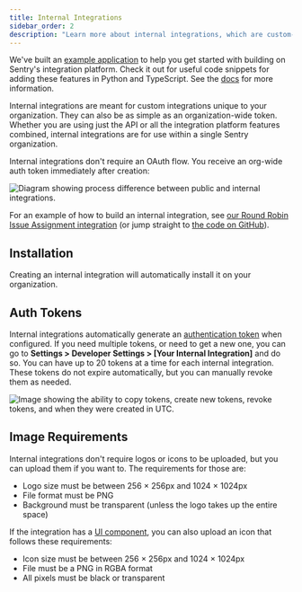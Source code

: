 ```yaml
---
title: Internal Integrations
sidebar_order: 2
description: "Learn more about internal integrations, which are custom-made for your organization."
---
```


<Note>

We've built an [example application](https://github.com/getsentry/integration-platform-example) to help you get started with building on Sentry's integration platform. Check it out for useful code snippets for adding these features in Python and TypeScript. See the [docs](/organization/integrations/integration-platform/#example-app) for more information.

</Note>

Internal integrations are meant for custom integrations unique to your organization. They can also be as simple as an organization-wide token. Whether you are using just the API or all the integration platform features combined, internal integrations are for use within a single Sentry organization.

Internal integrations don't require an OAuth flow. You receive an org-wide auth token immediately after creation:

![Diagram showing process difference between public and internal integrations.](./img/authentication-flow.png)

For an example of how to build an internal integration, see [our Round Robin Issue Assignment integration](https://blog.sentry.io/2019/11/21/customize-your-sentry-workflow-a-sample-internal-integration) (or jump straight to [the code on GitHub](https://github.com/getsentry/sentry-round-robin)).

## Installation

Creating an internal integration will automatically install it on your organization.

## Auth Tokens

Internal integrations automatically generate an [authentication token](/organization/integrations/integration-platform/#auth-tokens) when configured. If you need multiple tokens, or need to get a new one, you can go to **Settings > Developer Settings > [Your Internal Integration]** and do so.
You can have up to 20 tokens at a time for each internal integration.
These tokens do not expire automatically, but you can manually revoke them as needed.

![Image showing the ability to copy tokens, create new tokens, revoke tokens, and when they were created in UTC.](./img/tokens.png)

## Image Requirements

Internal integrations don't require logos or icons to be uploaded, but you can upload them if you want to. The requirements for those are:

- Logo size must be between 256 &times; 256px and 1024 &times; 1024px
- File format must be PNG
- Background must be transparent (unless the logo takes up the entire space)

If the integration has a [UI component](/organization/integrations/integration-platform/ui-components), you can also upload an icon that follows these requirements:

- Icon size must be between 256 &times; 256px and 1024 &times; 1024px
- File must be a PNG in RGBA format
- All pixels must be black or transparent
